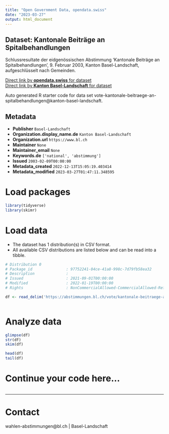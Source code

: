 ```yaml
---
title: "Open Government Data, opendata.swiss"
date: "2023-03-27"
output: html_document
---
```


## Dataset: Kantonale Beiträge an Spitalbehandlungen

Schlussresultate der eidgenössischen Abstimmung 'Kantonale Beiträge an Spitalbehandlungen', 9. Februar 2003, Kanton Basel-Landschaft, aufgeschlüsselt nach Gemeinden.

[Direct link by **opendata.swiss** for dataset](https://opendata.swiss/de/dataset/kantonale-beitrage-an-spitalbehandlungen)<br>
[Direct link by **Kanton Basel-Landschaft** for dataset](https://abstimmungen.bl.ch/vote/kantonale-beitraege-an-spitalbehandlungen/data)

Auto generated R starter code for data set vote-kantonale-beitraege-an-spitalbehandlungen@kanton-basel-landschaft.

## Metadata

- **Publisher** `Basel-Landschaft`
- **Organization.display_name.de** `Kanton Basel-Landschaft`
- **Organization.url** `https://www.bl.ch`
- **Maintainer** `None`
- **Maintainer_email** `None`
- **Keywords.de** `['national', 'abstimmung']`
- **Issued** `2003-02-09T00:00:00`
- **Metadata_created** `2022-12-13T15:05:19.403414`
- **Metadata_modified** `2023-03-27T01:47:11.348595`


# Load packages

```r

library(tidyverse)
library(skimr)

```

# Load data

-   The dataset has 1 distribution(s) in CSV format.
-   All available CSV distributions are listed below and can be read into a tibble.

```r

# Distribution 0
# Package_id               : 97752241-04ce-41a8-998c-7d79fb58ea32
# Description              : 
# Issued                   : 2021-09-01T00:00:00
# Modified                 : 2022-01-19T00:00:00
# Rights                   : NonCommercialAllowed-CommercialAllowed-ReferenceRequired

df <- read_delim('https://abstimmungen.bl.ch/vote/kantonale-beitraege-an-spitalbehandlungen/data-csv')



```

# Analyze data

```r

glimpse(df)
str(df)
skim(df)

head(df)
tail(df)

```

# Continue your code here...

```r

```

------------------------------------------------------------------------

# Contact

wahlen-abstimmungen@bl.ch | Basel-Landschaft

